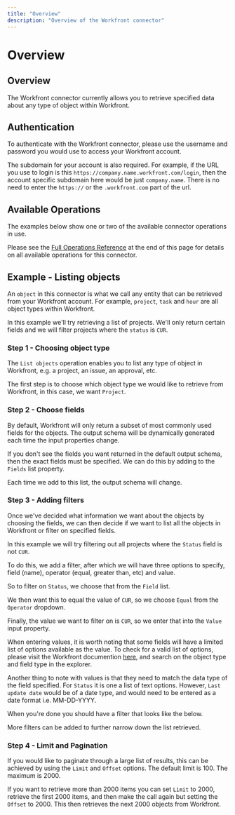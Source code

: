 ```yaml
---
title: "Overview"
description: "Overview of the Workfront connector"
---
```


# Overview

## Overview

The Workfront connector currently allows you to retrieve specified data about any type of object within Workfront.

## Authentication

To authenticate with the Workfront connector, please use the username and password you would use to access your Workfront account.

The subdomain for your account is also required. For example, if the URL you use to login is this `https://company.name.workfront.com/login`, then the account specific subdomain here would be just `company.name`. There is no need to enter the `https://` or the `.workfront.com` part of the url.

## Available Operations

The examples below show one or two of the available connector operations in use.

Please see the [Full Operations Reference](#operationsFull) at the end of this page for details on all available operations for this connector.

## Example - Listing objects

An `object` in this connector is what we call any entity that can be retrieved from your Workfront account. For example, `project`, `task` and `hour` are all object types within Workfront.

In this example we'll try retrieving a list of projects. We'll only return certain fields and we will filter projects where the `status` is `CUR`.

### Step 1 - Choosing object type

The `List objects` operation enables you to list any type of object in Workfront, e.g. a project, an issue, an approval, etc.

The first step is to choose which object type we would like to retrieve from Workfront, in this case, we want `Project`.

### Step 2 - Choose fields

By default, Workfront will only return a subset of most commonly used fields for the objects. The output schema will be dynamically generated each time the input properties change.

If you don't see the fields you want returned in the default output schema, then the exact fields must be specified. We can do this by adding to the `Fields` list property.

Each time we add to this list, the output schema will change.

### Step 3 - Adding filters

Once we've decided what information we want about the objects by choosing the fields, we can then decide if we want to list all the objects in Workfront or filter on specified fields.

In this example we will try filtering out all projects where the `Status` field is not `CUR`.

To do this, we add a filter, after which we will have three options to specify, field (name), operator (equal, greater than, etc) and value.

So to filter on `Status`, we choose that from the `Field` list.

We then want this to equal the value of `CUR`, so we choose `Equal` from the `Operator` dropdown.

Finally, the value we want to filter on is `CUR`, so we enter that into the `Value` input property.

When entering values, it is worth noting that some fields will have a limited list of options available as the value. To check for a valid list of options, please visit the Workfront documention [here](https://support.workfront.com/hc/en-us/articles/220633507-API-Explorer), and search on the object type and field type in the explorer.

Another thing to note with values is that they need to match the data type of the field specified. For `Status` it is one a list of text options. However, `Last update date` would be of a date type, and would need to be entered as a date format i.e. MM-DD-YYYY.

When you're done you should have a filter that looks like the below.

More filters can be added to further narrow down the list retrieved.

### Step 4 - Limit and Pagination

If you would like to paginate through a large list of results, this can be achieved by using the `Limit` and `Offset` options. The default limit is 100. The maximum is 2000.

If you want to retrieve more than 2000 items you can set `Limit` to 2000, retrieve the first 2000 items, and then make the call again but setting the `Offset` to 2000. This then retrieves the next 2000 objects from Workfront.
